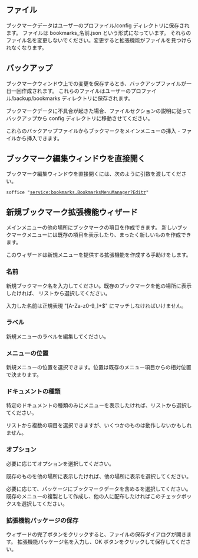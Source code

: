 
== ファイル ==
ブックマークデータはユーザーのプロファイル/config ディレクトリに保存されます。
ファイルは bookmarks_名前.json という形式になっています。
それらのファイル名を変更しないでください。変更すると拡張機能がファイルを見つけられなくなります。

== バックアップ ==
ブックマークウィンドウ上での変更を保存するとき、バックアップファイルが一日一回作成されます。
これらのファイルはユーザーのプロファイル/backup/bookmarks ディレクトリに保存されます。

ブックマークデータに不具合が起きた場合、ファイルセクションの説明に従ってバックアップから config ディレクトリに移動させてください。

これらのバックアップファイルからブックマークをメインメニューの挿入 - ファイルから挿入できます。

== ブックマーク編集ウィンドウを直接開く ==
ブックマーク編集ウィンドウを直接開くには、次のように引数を渡してください。
 soffice "service:bookmarks.BookmarksMenuManager?Edit&top"

{{Bookmark|hid/mytools.bookmarks.BookmarksMenu:wizard|bookmarks|新規ブックマーク拡張機能ウィザード}}

== 新規ブックマーク拡張機能ウィザード ==
メインメニューの他の場所にブックマークの項目を作成できます。
新しいブックマークメニューには既存の項目を表示したり、まったく新しいものを作成できます。

このウィザードは新規メニューを提供する拡張機能を作成する手助けをします。

=== 名前 ===
新規ブックマーク名を入力してください。既存のブックマークを他の場所に表示したければ、
リストから選択してください。

入力した名前は正規表現 "[A-Za-z0-9_]+$" にマッチしなければいけません。

{{Bookmark|hid/mytools.bookmarks.BookmarksMenu:wizard.label|bookmarks|メニューのラベル}}

=== ラベル ===
新規メニューのラベルを編集してください。

=== メニューの位置 ===
新規メニューの位置を選択できます。位置は既存のメニュー項目からの相対位置で決まります。

=== ドキュメントの種類 ===
特定のドキュメントの種類のみにメニューを表示したければ、リストから選択してください。

リストから複数の項目を選択できますが、いくつかのものは動作しないかもしれません。

=== オプション ===
必要に応じてオプションを選択してください。

既存のものを他の場所に表示したければ、他の場所に表示を選択してください。

必要に応じて、パッケージにブックマークデータを含めるを選択してください。
既存のメニューの複製として作成し、他の人に配布したければこのチェックボックスを選択してください。

=== 拡張機能パッケージの保存 ===
ウィザードの完了ボタンをクリックすると、ファイルの保存ダイアログが開きます。
拡張機能パッケージ名を入力し、OK ボタンをクリックして保存してください。
